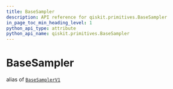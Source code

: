 ```yaml
---
title: BaseSampler
description: API reference for qiskit.primitives.BaseSampler
in_page_toc_min_heading_level: 1
python_api_type: attribute
python_api_name: qiskit.primitives.BaseSampler
---
```


# BaseSampler

alias of [`BaseSamplerV1`](qiskit.primitives.BaseSamplerV1 "qiskit.primitives.base.base_sampler.BaseSamplerV1")

